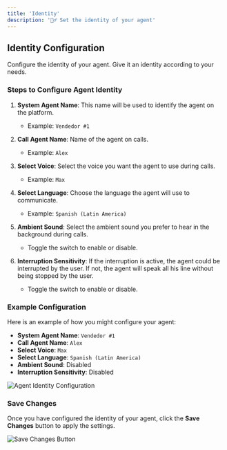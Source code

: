 ```yaml
---
title: 'Identity'
description: '🕵️‍♂️ Set the identity of your agent'
---
```


## Identity Configuration

Configure the identity of your agent. Give it an identity according to your needs.

### Steps to Configure Agent Identity

1. **System Agent Name**: This name will be used to identify the agent on the platform.
   - Example: `Vendedor #1`

2. **Call Agent Name**: Name of the agent on calls.
   - Example: `Alex`

3. **Select Voice**: Select the voice you want the agent to use during calls.
   - Example: `Max`

4. **Select Language**: Choose the language the agent will use to communicate.
   - Example: `Spanish (Latin America)`

5. **Ambient Sound**: Select the ambient sound you prefer to hear in the background during calls.
   - Toggle the switch to enable or disable.

6. **Interruption Sensitivity**: If the interruption is active, the agent could be interrupted by the user. If not, the agent will speak all his line without being stopped by the user.
   - Toggle the switch to enable or disable.

### Example Configuration

Here is an example of how you might configure your agent:

- **System Agent Name**: `Vendedor #1`
- **Call Agent Name**: `Alex`
- **Select Voice**: `Max`
- **Select Language**: `Spanish (Latin America)`
- **Ambient Sound**: Disabled
- **Interruption Sensitivity**: Disabled

<Frame>
  <img src="/images/agents/identity.png" alt="Agent Identity Configuration" />
</Frame>

### Save Changes

Once you have configured the identity of your agent, click the **Save Changes** button to apply the settings.

<Frame>
  <img src="/images/agents/save-changes.png" alt="Save Changes Button" />
</Frame>